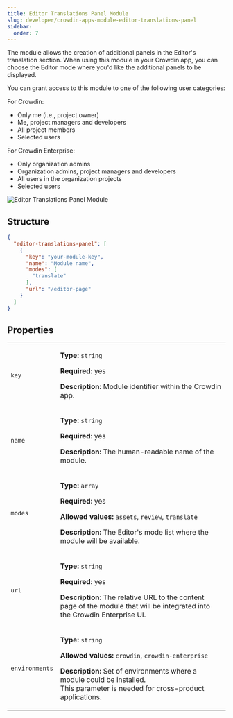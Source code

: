 ```yaml
---
title: Editor Translations Panel Module
slug: developer/crowdin-apps-module-editor-translations-panel
sidebar:
  order: 7
---
```



The module allows the creation of additional panels in the Editor's translation section. When using this module in your Crowdin app, you can choose the Editor mode where you'd like the additional panels to be displayed.

You can grant access to this module to one of the following user categories:

For Crowdin:

* Only me (i.e., project owner)
* Me, project managers and developers
* All project members
* Selected users

For Crowdin Enterprise:

* Only organization admins
* Organization admins, project managers and developers
* All users in the organization projects
* Selected users

<Image src={editorTP} alt="Editor Translations Panel Module" />

## Structure

```json
{
  "editor-translations-panel": [
    {
      "key": "your-module-key",
      "name": "Module name",
      "modes": [
        "translate"
      ],
      "url": "/editor-page"
    }
  ]
}
```

## Properties

<table>
  <tbody>
    <tr>
      <td><code>key</code></td>
      <td>
        <p><strong>Type:</strong> <code>string</code></p>
        <p><strong>Required:</strong> yes</p>
        <p><strong>Description:</strong> Module identifier within the Crowdin app.</p>
      </td>
    </tr>
    <tr>
      <td><code>name</code></td>
      <td>
        <p><strong>Type:</strong> <code>string</code></p>
        <p><strong>Required:</strong> yes</p>
        <p><strong>Description:</strong> The human-readable name of the module.</p>
      </td>
    </tr>
    <tr>
      <td><code>modes</code></td>
      <td>
        <p><strong>Type:</strong> <code>array</code></p>
        <p><strong>Required:</strong> yes</p>
        <p><strong>Allowed values:</strong> <code>assets</code>, <code>review</code>, <code>translate</code></p>
        <p><strong>Description:</strong> The Editor's mode list where the module will be available.</p>
      </td>
    </tr>
    <tr>
      <td><code>url</code></td>
      <td>
        <p><strong>Type:</strong> <code>string</code></p>
        <p><strong>Required:</strong> yes</p>
        <p><strong>Description:</strong> The relative URL to the content page of the module that will be integrated into the Crowdin Enterprise UI.</p>
      </td>
    </tr>
    <tr>
      <td><code class="whitespace-nowrap">environments</code></td>
      <td>
        <p><strong>Type:</strong> <code>string</code></p>
        <p><strong>Allowed values:</strong> <code>crowdin</code>, <code>crowdin-enterprise</code></p>
        <p><strong>Description:</strong> Set of environments where a module could be installed.<br/>
        This parameter is needed for cross-product applications.</p>
      </td>
    </tr>
  </tbody>
</table>